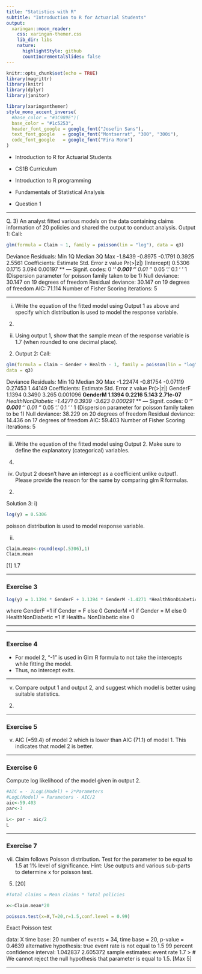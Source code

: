 ```yaml
---
title: "Statistics with R"
subtitle: "Introduction to R for Actuarial Students"
output:
  xaringan::moon_reader:
    css: xaringan-themer.css
    lib_dir: libs
    nature:
      highlightStyle: github
      countIncrementalSlides: false
---
```



```r
knitr::opts_chunk$set(echo = TRUE)
library(magrittr)
library(knitr)
library(dplyr)
library(janitor)


```

```r
library(xaringanthemer)
style_mono_accent_inverse(
  #base_color = "#3C989E")(
  base_color = "#1c5253",
  header_font_google = google_font("Josefin Sans"),
  text_font_google   = google_font("Montserrat", "300", "300i"),
  code_font_google   = google_font("Fira Mono")
)
```

* Introduction to R for Actuarial Students

* CS1B Curriculum

* Introduction to R programming
* Fundamentals of Statistical Analysis

* Question 1

---

Q. 3)
An analyst fitted various models on the data containing claims information of 20 policies and shared the output to conduct analysis.
Output 1:
Call:

```r
glm(formula = Claim ~ 1, family = poisson(lin = "log"), data = q3)
```

Deviance Residuals:
Min 1Q Median 3Q Max
-1.8439 -0.8975 -0.1791 0.3925 2.5561
Coefficients:
Estimate Std. Error z value Pr(>|z|)
(Intercept) 0.5306 0.1715 3.094 0.00197 **
---
Signif. codes: 0 ‘***’ 0.001 ‘**’ 0.01 ‘*’ 0.05 ‘.’ 0.1 ‘ ’ 1
(Dispersion parameter for poisson family taken to be 1)
Null deviance: 30.147 on 19 degrees of freedom
Residual deviance: 30.147 on 19 degrees of freedom
AIC: 71.114
Number of Fisher Scoring iterations: 5

---

i) Write the equation of the fitted model using Output 1 as above and specify which distribution is used to model the response variable.
(2)
ii) Using output 1, show that the sample mean of the response variable is 1.7 (when rounded to one decimal place).
(2)
Output 2:
Call:
```r
glm(formula = Claim ~ Gender + Health - 1, family = poisson(lin = "log"),
data = q3)
```

Deviance Residuals:
Min 1Q Median 3Q Max
-1.22474 -0.81754 -0.07119 0.27453 1.44149
Coefficients:
Estimate Std. Error z value Pr(>|z|)
GenderF 1.1394 0.3490 3.265 0.001096 **
GenderM 1.1394 0.2216 5.143 2.71e-07 ***
HealthNonDiabetic -1.4271 0.3939 -3.623 0.000291 ***
---
Signif. codes: 0 ‘***’ 0.001 ‘**’ 0.01 ‘*’ 0.05 ‘.’ 0.1 ‘ ’ 1
(Dispersion parameter for poisson family taken to be 1)
Null deviance: 38.229 on 20 degrees of freedom
Residual deviance: 14.436 on 17 degrees of freedom
AIC: 59.403
Number of Fisher Scoring iterations: 5

---

iii) Write the equation of the fitted model using Output 2.
Make sure to define the explanatory (categorical) variables.
(4)
iv) Output 2 doesn’t have an intercept as a coefficient unlike output1. Please provide the reason for the same by comparing glm R formulas.
(2)


Solution 3:
i)
```r
log(y) = 0.5306
```

poisson distribution is used to model response variable.

ii)
```r
Claim.mean<-round(exp(.5306),1)
Claim.mean
```

[1] 1.7


---

### Exercise 3

```r
log(y) = 1.1394 * GenderF + 1.1394 * GenderM -1.4271 *HealthNonDiabetic
```

where GenderF =1 if Gender = F else 0
GenderM =1 if Gender = M else 0
HealthNonDiabetic =1 if Health= NonDiabetic else 0

--- 

---

### Exercise 4

* For model 2, “-1” is used in Glm R formula to not take the intercepts while fitting the model.
* Thus, no intercept exits.


---


v) Compare output 1 and output 2, and suggest which model is better using suitable statistics.
(2)

---

### Exercise 5

v)
AIC (=59.4) of model 2 which is lower than AIC (71.1) of model 1. This indicates that model 2 is better.

---

### Exercise 6

Compute log likelihood of the model given in output 2.


```r
#AIC = - 2LogL(Model) + 2*Parameters
#LogL(Model) = Parameters - AIC/2
aic<-59.403
par<-3
```

```r
L<- par - aic/2
L
```

--- 

### Exercise 7

vii) Claim follows Poisson distribution. Test for the parameter to be equal to 1.5 at 1% level of significance.
Hint: Use outputs and various sub-parts to determine x for poisson test.
(5)
[20]


```r
#Total claims = Mean claims * Total policies

x<-Claim.mean*20

poisson.test(x=X,T=20,r=1.5,conf.level = 0.99)
```

Exact Poisson test

data: X time base: 20
number of events = 34, time base = 20, p-value = 0.4639
alternative hypothesis: true event rate is not equal to 1.5
99 percent confidence interval:
1.042837 2.605372
sample estimates:
event rate
1.7
>
# We cannot reject the null hypothesis that parameter is equal to 1.5.
[Max 5]

---